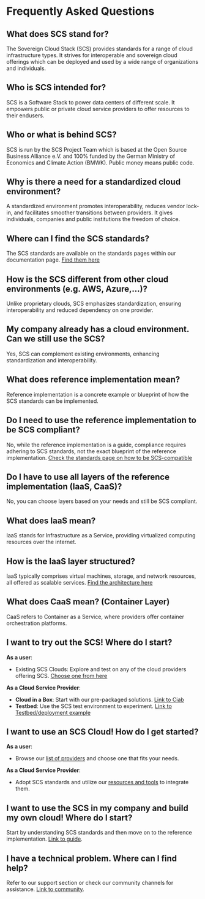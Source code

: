 # Frequently Asked Questions

## What does SCS stand for?

The Sovereign Cloud Stack (SCS) provides standards for a range of cloud infrastructure types. It strives for interoperable and sovereign cloud offerings which can be deployed and used by a wide range of organizations and individuals.

## Who is SCS intended for?

SCS is a Software Stack to power data centers of different scale. It empowers public or private cloud service providers to offer resources to their endusers.

## Who or what is behind SCS?

SCS is run by the SCS Project Team which is based at the Open Source Business Alliance e.V. and 100% funded by the German Ministry of Economics and Climate Action (BMWK). Public money means public code.

## Why is there a need for a standardized cloud environment?

A standardized environment promotes interoperability, reduces vendor lock-in, and facilitates smoother transitions between providers. It gives individuals, companies and public institutions the freedom of choice.

## Where can I find the SCS standards?

The SCS standards are available on the standards pages within our documentation page. [Find them here](https://docs.scs.community/standards)

## How is the SCS different from other cloud environments (e.g. AWS, Azure,...)?

Unlike proprietary clouds, SCS emphasizes standardization, ensuring interoperability and reduced dependency on one provider.

## My company already has a cloud environment. Can we still use the SCS?

Yes, SCS can complement existing environments, enhancing standardization and interoperability.

## What does reference implementation mean?

Reference implementation is a concrete example or blueprint of how the SCS standards can be implemented.

## Do I need to use the reference implementation to be SCS compliant?

No, while the reference implementation is a guide, compliance requires adhering to SCS standards, not the exact blueprint of the reference implementation. [Check the standards page on how to be SCS-compatible](https://docs.scs.community/standards/)

## Do I have to use all layers of the reference implementation (IaaS, CaaS)?

No, you can choose layers based on your needs and still be SCS compliant.

## What does IaaS mean?

IaaS stands for Infrastructure as a Service, providing virtualized computing resources over the internet.

## How is the IaaS layer structured?

IaaS typically comprises virtual machines, storage, and network resources, all offered as scalable services. [Find the architecture here](https://doc.scs.community/docs/category/iaas-layer)

## What does CaaS mean? (Container Layer)

CaaS refers to Container as a Service, where providers offer container orchestration platforms.

## I want to try out the SCS! Where do I start?

**As a user**:

- Existing SCS Clouds: Explore and test on any of the cloud providers offering SCS. [Choose one from here](https://doc.scs.community/standards/certification/overview#compliant-cloud-environments)

**As a Cloud Service Provider**:

- **Cloud in a Box**: Start with our pre-packaged solutions. [Link to Ciab](https://doc.scs.community/docs/iaas/deployment-examples/cloud-in-a-box/advanced-guides/cloud-in-a-box)
- **Testbed**: Use the SCS test environment to experiment. [Link to Testbed/deployment example](https://doc.scs.community/docs/iaas/deployment-examples/cloud-in-a-box/advanced-guides/testbed)

## I want to use an SCS Cloud! How do I get started?

**As a user**:

- Browse our [list of providers](https://doc.scs.community/standards/certification/overview#compliant-cloud-environments) and choose one that fits your needs.

**As a Cloud Service Provider**:

- Adopt SCS standards and utilize our [resources and tools](https://doc.scs.community/docs/category/components) to integrate them.

## I want to use the SCS in my company and build my own cloud! Where do I start?

Start by understanding SCS standards and then move on to the reference implementation. [Link to guide](https://docs.scs.community/standards/).

## I have a technical problem. Where can I find help?

Refer to our support section or check our community channels for assistance. [Link to community](https://docs.scs.community/community).
